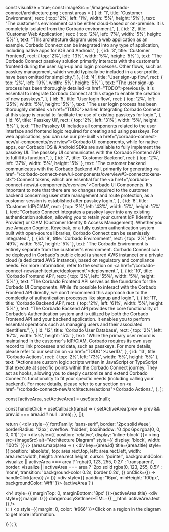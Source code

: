 
  const visualize = true;
  const imageSrc = '/images/corbado-connect/architecture.png';
  const areas = [
    {
        id: '1',
        title: 'Customer Environment',
        rect: { top: '2%', left: '1%', width: '5%', height: '5%' },
        text: "The customer's environment can be either cloud-based or on-premise. It is completely isolated from the Corbado environment.",
    },
    {
        id: '2',
        title: 'Customer Web Application',
        rect: { top: '2%', left: '7%', width: '5%', height: '5%' },
        text: "This architecture diagram uses a web application as an example. Corbado Connect can be integrated into any type of application, including native apps for iOS and Android.",
    },
    {
        id: '3',
        title: 'Customer Frontend',
        rect: { top: '2%', left: '13%', width: '5%', height: '5%' },
        text: "The Corbado Connect passkey solution primarily interacts with the customer's frontend during the user sign-up and login processes. Other flows, such as passkey management, which would typically be included in a user profile, have been omitted for simplicity.",
    },
    {
        id: '4',
        title: 'User sign-up flow',
        rect: { top: '2%', left: '19%', width: '5%', height: '5%' },
        text: "The user sign-up process has been thoroughly detailed <a href=\"TODO\">previously</a>. It is essential to integrate Corbado Connect at this stage to enable the creation of new passkeys.",
    },
    {
        id: '5',
        title: 'User login flow',
        rect: { top: '2%', left: '25%', width: '5%', height: '5%' },
        text: "The user login process has been thoroughly detailed <a href=\"TODO\">earlier</a>. Integrating Corbado Connect at this stage is crucial to facilitate the use of existing passkeys for login.",
    },
    {
        id: '6',
        title: 'Passkey UI',
        rect: { top: '2%', left: '31%', width: '5%', height: '5%' },
        text: "The Passkey UI includes all components related to the user interface and frontend logic required for creating and using passkeys. For web applications, you can use our pre-built <a href=\"/corbado-connect-new/ui-components/overview\">Corbado UI components</a>, while for native apps, our Corbado iOS & Android SDKs are available to fully implement the passkey UI. The passkey UI communicates with the Corbado Frontend API to fulfill its function.",
    },
    {
        id: '7',
        title: 'Customer Backend',
        rect: { top: '2%', left: '37%', width: '5%', height: '5%' },
        text: "The customer backend communicates with the Corbado Backend API, primarily for generating <a href=\"/corbado-connect-new/ui-components/overview#3-connecttokens-ctk\">Connect tokens</a>, which are essential for the <a href=\"/corbado-connect-new/ui-components/overview\">Corbado UI Components</a>. It's important to note that there are no changes required to the customer backend concerning user state management and route protection, as a customer session is established after passkey login.",
    },
    {
        id: '8',
        title: 'Customer IdP/CIAM',
        rect: { top: '2%', left: '43%', width: '5%', height: '5%' },
        text: "Corbado Connect integrates a passkey layer into any existing authentication solution, allowing you to retain your current IdP (Identity Provider) or CIAM (Customer Identity & Access Management). Whether you use Amazon Cognito, Keycloak, or a fully custom authentication system built with open-source libraries, Corbado Connect can be seamlessly integrated.",
    },
    {
        id: '9',
        title: 'Corbado Environment',
        rect: { top: '2%', left: '49%', width: '5%', height: '5%' },
        text: "The Corbado Environment is entirely separate from the customer's environment. Corbado Connect can be deployed in Corbado's public cloud (a shared AWS instance) or a private cloud (a dedicated AWS instance), based on regulatory and compliance needs. For more information, refer to the section on <a href=\"/corbado-connect-new/architecture/deployment\">deployment</a>.",
    },
    {
        id: '10',
        title: 'Corbado Frontend API',
        rect: { top: '2%', left: '55%', width: '5%', height: '5%' },
        text: "The Corbado Frontend API serves as the foundation for the Corbado UI Components. While it’s possible to interact with the Corbado Frontend API directly, we don’t recommend this approach due to the complexity of authentication processes like signup and login.",
    },
    {
        id: '11',
        title: 'Corbado Backend API',
        rect: { top: '2%', left: '61%', width: '5%', height: '5%' },
        text: "The Corbado Backend API provides the core functionality of Corbado’s Authentication system and is utilized by both the Corbado Frontend API and your backend application. It enables you to perform essential operations such as managing users and their associated identifiers.",
    },
    {
        id: '12',
        title: 'Corbado User Database',
        rect: { top: '2%', left: '67%', width: '5%', height: '5%' },
        text: "While the primary user record is maintained in the customer's IdP/CIAM, Corbado requires its own user record to link processes and data, such as passkeys. For more details, please refer to our section on <a href=\"TODO\">UserID</a>.",
    },
    {
        id: '13',
        title: 'Corbado Actions',
        rect: { top: '2%', left: '73%', width: '5%', height: '5%' },
        text: "Actions are custom logic scripts written in JavaScript or TypeScript that execute at specific points within the Corbado Connect journey. They act as hooks, allowing you to deeply customize and extend Corbado Connect's functionality to fit your specific needs (including calling your backend). For more details, please refer to our section on <a href=\"/corbado-connect-new/architecture/actions\">Corbado Actions</a>.",
    },
  ];

  const [activeArea, setActiveArea] = useState(null);

  const handleClick = useCallback((area) => {
    setActiveArea(prev => prev && prev.id === area.id ? null : area);
  }, []);

  return (
    <div style={{ fontFamily: 'sans-serif', border: '2px solid #eee', borderRadius: '12px', overflow: 'hidden', boxShadow: '0 4px 6px rgba(0, 0, 0, 0.1)' }}>
      <div style={{ position: 'relative', display: 'inline-block' }}>
        <img src={imageSrc} alt="Architecture Diagram" style={{ display: 'block', width: '100%' }} />
        {areas.map(area => (
          <div
            key={area.id}
            title={area.title}
            style={{
              position: 'absolute',
              top: area.rect.top,
              left: area.rect.left,
              width: area.rect.width,
              height: area.rect.height,
              cursor: 'pointer',
              backgroundColor: visualize || activeArea === area ? 'rgba(0, 123, 255, 0.2)' : 'transparent',
              border: visualize || activeArea === area ? '2px solid rgba(0, 123, 255, 0.5)' : 'none',
              transition: 'background-color 0.2s, border 0.2s',
            }}
            onClick={() => handleClick(area)}
          />
        ))}
      </div>
      <div style={{ padding: '16px', minHeight: '100px', backgroundColor: '#fff' }}>
        {activeArea ? (
          <div>
            <h4 style={{ marginTop: 0, marginBottom: '8px' }}>{activeArea.title}</h4>
            <div style={{ margin: 0 }} dangerouslySetInnerHTML={{ __html: activeArea.text }} />
          </div>
        ) : (
          <p style={{ margin: 0, color: '#666' }}>Click on a region in the diagram to get more information.</p>
        )}
      </div>
    </div>
  );
};

